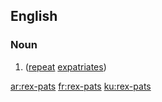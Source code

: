 ==English==

===Noun===
{{head|en|noun plural form}}

# {{plural of|rex-pat|lang=en}} ([[repeat]] [[expatriates]])

[[ar:rex-pats]]
[[fr:rex-pats]]
[[ku:rex-pats]]